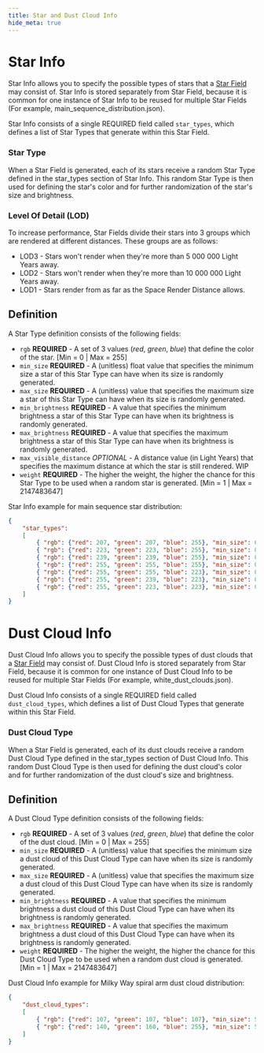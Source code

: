 ```yaml
---
title: Star and Dust Cloud Info
hide_meta: true
---
```


# Star Info

Star Info allows you to specify the possible types of stars that a [Star Field](https://moddedmc.wiki/cs/project/stellarview/docs/resourcepacks/star_fields) may consist of.
Star Info is stored separately from Star Field, because it is common for one instance of Star Info to be reused for multiple Star Fields (For example, main_sequence_distribution.json).

Star Info consists of a single REQUIRED field called `star_types`, which defines a list of Star Types that generate within this Star Field.

### Star Type

When a Star Field is generated, each of its stars receive a random Star Type defined in the star_types section of Star Info.
This random Star Type is then used for defining the star's color and for further randomization of the star's size and brightness.

### Level Of Detail (LOD)

To increase performance, Star Fields divide their stars into 3 groups which are rendered at different distances. These groups are as follows:
* LOD3 - Stars won't render when they're more than 5 000 000 Light Years away.
* LOD2 - Stars won't render when they're more than 10 000 000 Light Years away.
* LOD1 - Stars render from as far as the Space Render Distance allows.


## Definition

A Star Type definition consists of the following fields:

* `rgb` **REQUIRED** - A set of 3 values (*red*, *green*, *blue*) that define the color of the star. [Min = 0 | Max = 255]
* `min_size` **REQUIRED** - A (unitless) float value that specifies the minimum size a star of this Star Type can have when its size is randomly generated.
* `max_size` **REQUIRED** - A (unitless) value that specifies the maximum size a star of this Star Type can have when its size is randomly generated.
* `min_brightness` **REQUIRED** - A value that specifies the minimum brightness a star of this Star Type can have when its brightness is randomly generated.
* `max_brightness` **REQUIRED** - A value that specifies the maximum brightness a star of this Star Type can have when its brightness is randomly generated.
* `max_visible_distance` *OPTIONAL* - A distance value (in Light Years) that specifies the maximum distance at which the star is still rendered. WIP
* `weight` **REQUIRED** - The higher the weight, the higher the chance for this Star Type to be used when a random star is generated. [Min = 1 | Max = 2147483647]

Star Info example for main sequence star distribution:
```json
{
	"star_types":
	[
		{ "rgb": {"red": 207, "green": 207, "blue": 255}, "min_size": 0.25, "max_size": 0.35, "min_brightness": 255, "max_brightness": 255, "max_visible_distance": 10000000, "weight": 1 },
		{ "rgb": {"red": 223, "green": 223, "blue": 255}, "min_size": 0.20, "max_size": 0.30, "min_brightness": 225, "max_brightness": 255, "max_visible_distance": 8000000, "weight": 1 },
		{ "rgb": {"red": 239, "green": 239, "blue": 255}, "min_size": 0.15, "max_size": 0.25, "min_brightness": 210, "max_brightness": 240, "max_visible_distance": 6000000, "weight": 1 },
		{ "rgb": {"red": 255, "green": 255, "blue": 255}, "min_size": 0.15, "max_size": 0.25, "min_brightness": 190, "max_brightness": 230, "max_visible_distance": 5500000, "weight": 3 },
		{ "rgb": {"red": 255, "green": 255, "blue": 223}, "min_size": 0.10, "max_size": 0.25, "min_brightness": 180, "max_brightness": 210, "max_visible_distance": 5000000, "weight": 7 },
		{ "rgb": {"red": 255, "green": 239, "blue": 223}, "min_size": 0.10, "max_size": 0.25, "min_brightness": 120, "max_brightness": 200, "max_visible_distance": 4500000, "weight": 12 },
		{ "rgb": {"red": 255, "green": 223, "blue": 223}, "min_size": 0.10, "max_size": 0.15, "min_brightness": 100, "max_brightness": 150, "max_visible_distance": 4000000, "weight": 74 }
	]
}
```


# Dust Cloud Info

Dust Cloud Info allows you to specify the possible types of dust clouds that a [Star Field](https://moddedmc.wiki/cs/project/stellarview/docs/resourcepacks/star_fields) may consist of.
Dust Cloud Info is stored separately from Star Field, because it is common for one instance of Dust Cloud Info to be reused for multiple Star Fields (For example, white_dust_clouds.json).

Dust Cloud Info consists of a single REQUIRED field called `dust_cloud_types`, which defines a list of Dust Cloud Types that generate within this Star Field.

### Dust Cloud Type

When a Star Field is generated, each of its dust clouds receive a random Dust Cloud Type defined in the star_types section of Dust Cloud Info.
This random Dust Cloud Type is then used for defining the dust cloud's color and for further randomization of the dust cloud's size and brightness.


## Definition

A Dust Cloud Type definition consists of the following fields:

* `rgb` **REQUIRED** - A set of 3 values (*red*, *green*, *blue*) that define the color of the dust cloud. [Min = 0 | Max = 255]
* `min_size` **REQUIRED** - A (unitless) value that specifies the minimum size a dust cloud of this Dust Cloud Type can have when its size is randomly generated.
* `max_size` **REQUIRED** - A (unitless) value that specifies the maximum size a dust cloud of this Dust Cloud Type can have when its size is randomly generated.
* `min_brightness` **REQUIRED** - A value that specifies the minimum brightness a dust cloud of this Dust Cloud Type can have when its brightness is randomly generated.
* `max_brightness` **REQUIRED** - A value that specifies the maximum brightness a dust cloud of this Dust Cloud Type can have when its brightness is randomly generated.
* `weight` **REQUIRED** - The higher the weight, the higher the chance for this Dust Cloud Type to be used when a random dust cloud is generated. [Min = 1 | Max = 2147483647]

Dust Cloud Info example for Milky Way spiral arm dust cloud distribution:
```json
{
	"dust_cloud_types":
	[
		{ "rgb": {"red": 107, "green": 107, "blue": 107}, "min_size": 5.0, "max_size": 9.0, "min_brightness": 255, "max_brightness": 255, "weight": 1 },
		{ "rgb": {"red": 140, "green": 160, "blue": 255}, "min_size": 5.0, "max_size": 9.0, "min_brightness": 255, "max_brightness": 255, "weight": 4 }
	]
}
```